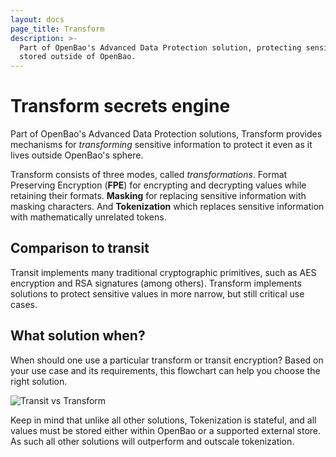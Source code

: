```yaml
---
layout: docs
page_title: Transform
description: >-
  Part of OpenBao's Advanced Data Protection solution, protecting sensitive information
  stored outside of OpenBao.
---
```


# Transform secrets engine

Part of OpenBao's Advanced Data Protection solutions, Transform provides mechanisms
for _transforming_ sensitive information to protect it even as it lives outside
OpenBao's sphere.

Transform consists of three modes, called _transformations_. Format Preserving
Encryption (**FPE**) for encrypting and decrypting values while retaining their
formats. **Masking** for replacing sensitive information with masking
characters. And **Tokenization** which replaces sensitive information with
mathematically unrelated tokens.

## Comparison to transit

Transit implements many traditional cryptographic primitives, such as AES encryption and
RSA signatures (among others). Transform implements solutions to protect sensitive
values in more narrow, but still critical use cases.

## What solution when?

When should one use a particular transform or transit encryption? Based on your
use case and its requirements, this flowchart can help you choose the right
solution.

![Transit vs Transform](/img/transit-or-transform.png)

Keep in mind that unlike all other solutions, Tokenization is stateful, and all
values must be stored either within OpenBao or a supported external store. As such
all other solutions will outperform and outscale tokenization.
